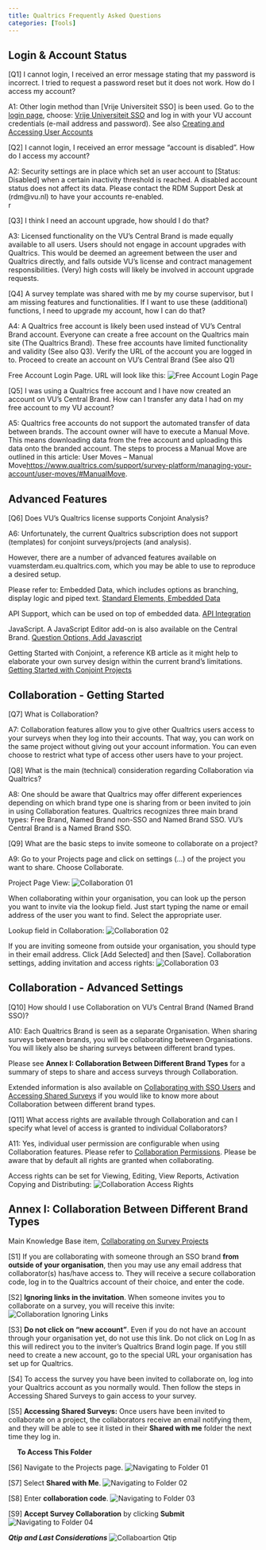 ```yaml
---
title: Qualtrics Frequently Asked Questions
categories: [Tools]
---
```


## Login & Account Status

[Q1] I cannot login, I received an error message stating that my password is incorrect. I tried to request a password reset but it does not work. How do I access my account?

A1: Other login method than [Vrije Universiteit SSO] is been used. Go to the [login page](https://vuamsterdam.eu.qualtrics.com), choose: <ins>Vrije Universiteit SSO</ins> and log in with your VU account credentials (e-mail address and password). See also [Creating and Accessing User Accounts](https://rdm.vu.nl/topics/qualtrics.html#creating-and-accessing-user-accounts)<br />


[Q2] I cannot login, I received an error message “account is disabled”. How do I access my account?

A2: Security settings are in place which set an user account to [Status: Disabled] when a certain inactivity threshold is reached. A disabled account status does not affect its data. Please contact the RDM Support Desk at (rdm@vu.nl) to have your accounts re-enabled.<br />r


[Q3]	I think I need an account upgrade, how should I do that?

A3: Licensed functionality on the VU's Central Brand is made equally available to all users. Users should not engage in account upgrades with Qualtrics. This would be deemed an agreement between the user and Qualtrics directly, and falls outside VU’s license and contract management responsibilities. (Very) high costs will likely be involved in account upgrade requests.


[Q4]	A survey template was shared with me by my course supervisor, but I am missing features and functionalities. If I want to use these (additional) functions, I need to upgrade my account, how I can do that?

A4: A Qualtrics free account is likely been used instead of VU’s Central Brand account. Everyone can create a free account on the Qualtrics main site (The Qualtrics Brand). These free accounts have limited functionality and validity (See also Q3). Verify the URL of the account you are logged in to. Proceed to create an account on VU’s Central Brand (See also Q1)    

Free Account Login Page. URL will look like this: 
![Free Account Login Page](../public/qualtrics/RDM_Handbook_Qualtrics_FAQ_Q04.png)
 

[Q5]	I was using a Qualtrics free account and I have now created an account on VU’s Central Brand. How can I transfer any data I had on my free account to my VU account?

A5: Qualtrics free accounts do not support the automated transfer of data between brands. The account owner will have to execute a Manual Move. This means downloading data from the free account and uploading this data onto the branded account. The steps to process a Manual Move are outlined in this article: User Moves – Manual Move<https://www.qualtrics.com/support/survey-platform/managing-your-account/user-moves/#ManualMove>.   



## Advanced Features

[Q6]	Does VU’s Qualtrics license supports Conjoint Analysis?

A6: Unfortunately, the current Qualtrics subscription does not support (templates) for conjoint surveys/projects (and analysis).

However, there are a number of advanced features available on vuamsterdam.eu.qualtrics.com, which you may be able to use to reproduce a desired setup. 

Please refer to:
Embedded Data, which includes options as branching, display logic and piped text.
[Standard Elements, Embedded Data](https://www.qualtrics.com/support/survey-platform/survey-module/survey-flow/standard-elements/embedded-data/)  

API Support, which can be used on top of embedded data.
[API Integration](https://www.qualtrics.com/support/integrations/api-integration/using-qualtrics-api-documentation/)

JavaScript. A JavaScript Editor add-on is also available on the Central Brand.
[Question Options, Add Javascript](https://www.qualtrics.com/support/survey-platform/survey-module/question-options/add-javascript/)
 
Getting Started with Conjoint, a reference KB article as it might help to elaborate your own survey design within the current brand's limitations.        
[Getting Started with Conjoint Projects](https://www.qualtrics.com/support/conjoint-project/getting-started-conjoints/getting-started-choice-based/getting-started-with-conjoint-projects/#Steps)


## Collaboration - Getting Started

[Q7]	What is Collaboration?

A7: Collaboration features allow you to give other Qualtrics users access to your surveys when they log into their accounts. That way, you can work on the same project without giving out your account information. You can even choose to restrict what type of access other users have to your project. 


[Q8]	What is the main (technical) consideration regarding Collaboration via Qualtrics?

A8: One should be aware that Qualtrics may offer different experiences depending on which brand type one is sharing from or been invited to join in using Collaboration features. Qualtrics recognizes three main brand types: Free Brand, Named Brand non-SSO and Named Brand SSO. VU’s Central Brand is a Named Brand SSO. 


[Q9]	What are the basic steps to invite someone to collaborate on a project?

A9: Go to your Projects page and click on settings (…) of the project you want to share. Choose Collaborate. 

Project Page View:
![Collaboration 01](../public/qualtrics/RDM_Handbook_Qualtrics_FAQ_Q09-01.png)
    
When collaborating within your organisation, you can look up the person you want to invite via the lookup field. Just start typing the name or email address of the user you want to find. Select the appropriate user.   

Lookup field in Collaboration:
![Collaboration 02](../public/qualtrics/RDM_Handbook_Qualtrics_FAQ_Q09-02.png) 

If you are inviting someone from outside your organisation, you should type in their email address. Click [Add Selected] and then [Save]. 
Collaboration settings, adding invitation and access rights: 
![Collaboration 03](../public/qualtrics/RDM_Handbook_Qualtrics_FAQ_Q09-03.png)



## Collaboration - Advanced Settings

[Q10]	How should I use Collaboration on VU’s Central Brand (Named Brand SSO)?

A10: Each Qualtrics Brand is seen as a separate Organisation. When sharing surveys between brands, you will be collaborating between Organisations. You will likely also be sharing surveys between different brand types. 

Please see **Annex I: Collaboration Between Different Brand Types** for a summary of steps to share and access surveys through Collaboration.

Extended information is also available on [Collaborating with SSO Users](https://www.qualtrics.com/support/survey-platform/my-projects/sharing-a-project/#SSO) and [Accessing Shared Surveys](https://www.qualtrics.com/support/survey-platform/my-projects/sharing-a-project/#AccessingSharedSurveys) if you would like to know more about Collaboration between different brand types. 

[Q11]	What access rights are available through Collaboration and can I specify what level of access is granted to individual Collaborators?

A11: Yes, individual user permission are configurable when using Collaboration features. Please refer to [Collaboration Permissions](https://www.qualtrics.com/support/survey-platform/my-projects/sharing-a-project/#SharingPermissions). Please be aware that by default all rights are granted when collaborating.       

Access rights can be set for Viewing, Editing, View Reports, Activation Copying and Distributing: 
![Collaboration Access Rights](../public/qualtrics/RDM_Handbook_Qualtrics_FAQ_Q11.png)



## Annex I: Collaboration Between Different Brand Types

Main Knowledge Base item, [Collaborating on Survey Projects](https://www.qualtrics.com/support/survey-platform/my-projects/sharing-a-project/)


[S1]	If you are collaborating with someone through an SSO brand **from outside of your organisation**, then you may use any email address that collaborator(s) has/have access to. They will receive a secure collaboration code, log in to the Qualtrics account of their choice, and enter the code.


[S2]	**Ignoring links in the invitation**.
When someone invites you to collaborate on a survey, you will receive this invite:
![Collaboration Ignoring Links](../public/qualtrics/RDM_Handbook_Qualtrics_FAQ_Annex_Point2.png) 


[S3]	**Do not click on “new account”**. Even if you do not have an account through your organisation yet, do not use this link. Do not click on Log In as this will redirect you to the inviter’s Qualtrics Brand login page. If you still need to create a new account, go to the special URL your organisation has set up for Qualtrics.


[S4]	To access the survey you have been invited to collaborate on, log into your Qualtrics account as you normally would. Then follow the steps in Accessing Shared Surveys to gain access to your survey.


[S5]	**Accessing Shared Surveys:**
Once users have been invited to collaborate on a project, the collaborators receive an email notifying them, and they will be able to see it listed in their **Shared with me** folder the next time they log in.

 
**To Access This Folder**

[S6]	Navigate to the Projects page.
![Navigating to Folder 01](../public/qualtrics/RDM_Handbook_Qualtrics_FAQ_Annex_Point6.png) 


[S7]	Select **Shared with Me**.
![Navigating to Folder 02](../public/qualtrics/RDM_Handbook_Qualtrics_FAQ_Annex_Point7.png)
 

[S8]	Enter **collaboration code**.
![Navigating to Folder 03](../public/qualtrics/RDM_Handbook_Qualtrics_FAQ_Annex_Point8.png) 


[S9]	**Accept Survey Collaboration** by clicking **Submit**
![Navigating to Folder 04](../public/qualtrics/RDM_Handbook_Qualtrics_FAQ_Annex_Point9.png)
 



***Qtip and Last Considerations***
![Collaboartion Qtip](../public/qualtrics/RDM_Handbook_Qualtrics_FAQ_Annex_Qtip.png) 
 
